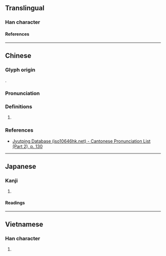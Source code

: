 {{character info}}
==Translingual==

===Han character===
{{Han char|rn=75|rad=木|as=10|sn=14|four=45993|canj=DQMF|ids=⿰木素}}

====References====
{{Han ref|kx=0543.270|dkj=15248|dj=0931.130|hdz=21259.060|uh=69A1}}

----

==Chinese==

===Glyph origin===
{{Han compound|木|素|ls=psc|c1=s|c2=p}}.

===Pronunciation===
{{zh-pron
|m=sù
|c=sou3
|cat=
}}

===Definitions===
{{zh-hanzi}}

# {{rfdef|zh|sort=木10}}

===References===
* [http://www.iso10646hk.net/jp/document/download.jsp Jyutping Database (iso10646hk.net) - Cantonese Pronunciation List (Part 2), p. 130]

----

==Japanese==

===Kanji===
{{ja-kanji|grade=|rs=木10}}

# {{rfdef|ja|sort=木10}}

====Readings====
{{ja-readings
|on=そ
|kun=きじ
}}

----

==Vietnamese==

===Han character===
{{vi-readings|rs=木10|reading=tử}}

# {{rfdef|vi|sort=木10}}
